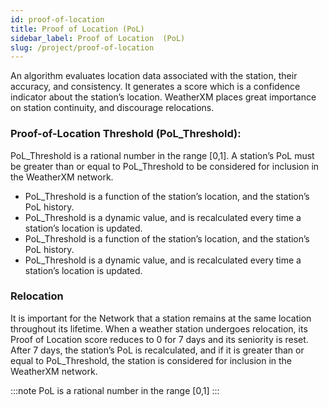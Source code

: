 ```yaml
---
id: proof-of-location
title: Proof of Location (PoL)
sidebar_label: Proof of Location  (PoL)
slug: /project/proof-of-location
---
```



An algorithm evaluates location data associated with the station, their accuracy, and consistency. It generates a score which is a confidence indicator about the station’s location. WeatherXM places great importance on station continuity, and discourage relocations.


### Proof-of-Location Threshold (PoL_Threshold): 
PoL_Threshold is a rational number in the range [0,1].
A station’s PoL must be greater than or equal to PoL_Threshold to be considered for inclusion in the WeatherXM network.
- PoL_Threshold is a function of the station’s location, and the station’s PoL history. 
- PoL_Threshold is a dynamic value, and is recalculated every time a station’s location is updated. 
- PoL_Threshold is a function of the station’s location, and the station’s PoL history. 
- PoL_Threshold is a dynamic value, and is recalculated every time a station’s location is updated.

### Relocation
It is important for the Network that a station remains at the same location throughout its lifetime.
When a weather station undergoes relocation, its Proof of Location score reduces to 0 for 7 days and its seniority is reset. 
After 7 days, the station’s PoL is recalculated, and if it is greater than or equal to PoL_Threshold, the station is considered for inclusion in the WeatherXM network.

:::note
PoL is a rational number in the range [0,1]
::: 
